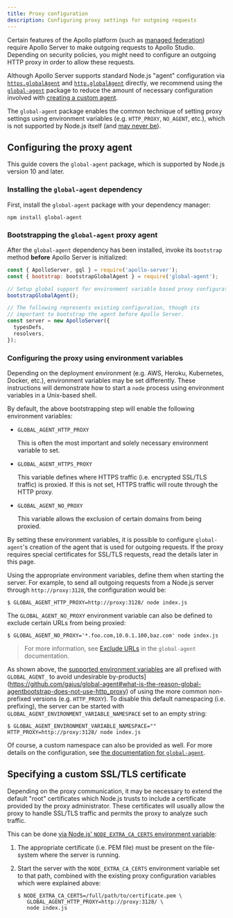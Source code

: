 ```yaml
---
title: Proxy configuration
description: Configuring proxy settings for outgoing requests
---
```


Certain features of the Apollo platform (such as [managed federation](/federation/managed-federation/overview/)) require Apollo Server to make outgoing requests to Apollo Studio. Depending on security policies, you might need to configure an outgoing HTTP proxy in order to allow these requests.

Although Apollo Server supports standard Node.js "agent" configuration via [`https.globalAgent`](https://nodejs.org/api/https.html#https_https_globalagent) and [`http.globalAgent`](https://nodejs.org/api/http.html#http_http_globalagent) directly, we recommend using the [`global-agent`](https://github.com/gajus/global-agent#global-agent) package to reduce the amount of necessary configuration involved with [creating a custom agent](https://nodejs.org/api/http.html#http_class_http_agent).

The `global-agent` package enables the common technique of setting proxy settings using environment variables (e.g. `HTTP_PROXY`, `NO_AGENT`, etc.), which is not supported by Node.js itself (and [may never be](https://github.com/nodejs/node/issues/15620)).

## Configuring the proxy agent

This guide covers the `global-agent` package, which is supported by Node.js version 10 and later.

### Installing the `global-agent` dependency

First, install the `global-agent` package with your dependency manager:

```
npm install global-agent
```

### Bootstrapping the `global-agent` proxy agent

After the `global-agent` dependency has been installed, invoke its `bootstrap` method **before** Apollo Server is initialized:

```js {2-5}
const { ApolloServer, gql } = require('apollo-server');
const { bootstrap: bootstrapGlobalAgent } = require('global-agent');

// Setup global support for environment variable based proxy configuration.
bootstrapGlobalAgent();

// The following represents existing configuration, though its
// important to bootstrap the agent before Apollo Server.
const server = new ApolloServer({
  typesDefs,
  resolvers,
});
```

### Configuring the proxy using environment variables

Depending on the deployment environment (e.g. AWS, Heroku, Kubernetes, Docker, etc.), environment variables may be set differently.  These instructions will demonstrate how to start a `node` process using environment variables in a Unix-based shell.

By default, the above bootstrapping step will enable the following environment variables:

* `GLOBAL_AGENT_HTTP_PROXY`

  This is often the most important and solely necessary environment variable to set.

* `GLOBAL_AGENT_HTTPS_PROXY`

  This variable defines where HTTPS traffic (i.e. encrypted SSL/TLS traffic) is proxied.  If this is not set, HTTPS traffic will route through the HTTP proxy.

* `GLOBAL_AGENT_NO_PROXY`

  This variable allows the exclusion of certain domains from being proxied.

By setting these environment variables, it is possible to configure `global-agent`'s creation of the agent that is used for outgoing requests.  If the proxy requires special certificates for SSL/TLS requests, read the details later in this page.

Using the appropriate environment variables, define them when starting the server.  For example, to send all outgoing requests from a Node.js server through `http://proxy:3128`, the configuration would be:

```shell
$ GLOBAL_AGENT_HTTP_PROXY=http://proxy:3128/ node index.js
```

The `GLOBAL_AGENT_NO_PROXY` environment variable can also be defined to exclude certain URLs from being proxied:

```shell
$ GLOBAL_AGENT_NO_PROXY='*.foo.com,10.0.1.100,baz.com' node index.js
```

> For more information, see [Exclude URLs](https://github.com/gajus/global-agent#exclude-urls) in the `global-agent` documentation.

As shown above, the [supported environment variables](https://github.com/gajus/global-agent#environment-variables) are all prefixed with `GLOBAL_AGENT_` to avoid undesirable by-products](https://github.com/gajus/global-agent#what-is-the-reason-global-agentbootstrap-does-not-use-http_proxy) of using the more common non-prefixed versions (e.g. `HTTP_PROXY`).  To disable this default namespacing (i.e. prefixing), the server can be started with `GLOBAL_AGENT_ENVIRONMENT_VARIABLE_NAMESPACE` set to an empty string:

```shell
$ GLOBAL_AGENT_ENVIRONMENT_VARIABLE_NAMESPACE="" HTTP_PROXY=http://proxy:3128/ node index.js
```

Of course, a custom namespace can also be provided as well.  For more details on the configuration, see [the documentation for `global-agent`](https://github.com/gajus/global-agent#global-agent).

## Specifying a custom SSL/TLS certificate

Depending on the proxy communication, it may be necessary to extend the default "root" certificates which Node.js trusts to include a certificate provided by the proxy administrator.  These certificates will usually allow the proxy to handle SSL/TLS traffic and permits the proxy to analyze such traffic.

This can be done [via Node.js' `NODE_EXTRA_CA_CERTS` environment variable](https://nodejs.org/api/cli.html#cli_node_extra_ca_certs_file):

1. The appropriate certificate (i.e. PEM file) must be present on the file-system where the server is running.
2. Start the server with the `NODE_EXTRA_CA_CERTS` environment variable set to that path, combined with the existing proxy configuration variables which were explained above:

   ```shell
   $ NODE_EXTRA_CA_CERTS=/full/path/to/certificate.pem \
      GLOBAL_AGENT_HTTP_PROXY=http://proxy:3128/ \
      node index.js
   ```

